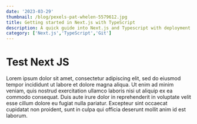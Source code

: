 ```yaml
---
date: '2023-03-29'
thumbnail: /blog/pexels-pat-whelen-5579612.jpg
title: Getting started in Next.js with TypeScript
description: A quick guide into Next.js and Typescript with deployment to vercel
category: ['Next.js','TypeScript','Git']
---
```


# Test Next JS

Lorem ipsum dolor sit amet, consectetur adipiscing elit, sed do eiusmod tempor incididunt ut labore et dolore magna aliqua. Ut enim ad minim veniam, quis nostrud exercitation ullamco laboris nisi ut aliquip ex ea commodo consequat. Duis aute irure dolor in reprehenderit in voluptate velit esse cillum dolore eu fugiat nulla pariatur. Excepteur sint occaecat cupidatat non proident, sunt in culpa qui officia deserunt mollit anim id est laborum.